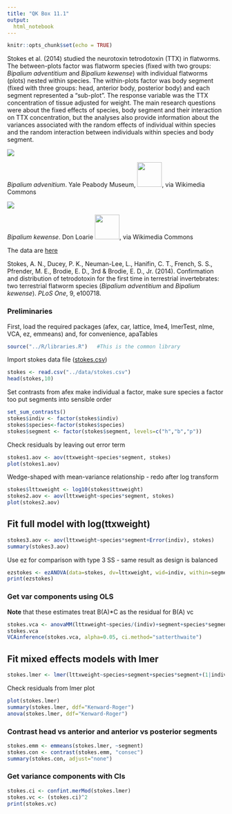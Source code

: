 ```yaml
---
title: "QK Box 11.1"
output:
  html_notebook
---
```


```r
knitr::opts_chunk$set(echo = TRUE)
```

Stokes et al. (2014) studied the neurotoxin tetrodotoxin (TTX) in flatworms. The between-plots factor was flatworm species (fixed with two groups: *Bipalium adventitium* and *Bipalium kewense*) with individual flatworms (plots) nested within species. The within-plots factor was body segment (fixed with three groups: head, anterior body, posterior body) and each segment represented a "sub-plot". The response variable was the TTX concentration of tissue adjusted for weight. The main research questions were about the fixed effects of species, body segment and their interaction on TTX concentration, but the analyses also provide information about the variances associated with the random effects of individual within species and the random interaction between individuals within species and body segment.

[![](../media/Bipalium_adventitium_(YPM_IZ_046916)_01.jpeg)](https://commons.wikimedia.org/wiki/File:Bipalium_adventitium_(YPM_IZ_046916)_01.jpeg)

*Bipalium advenitium*. Yale Peabody Museum, ![](../media/cc-zero.png){width="57"}, via Wikimedia Commons

[![](../media/Bipalium_kewense_Kauai.jpg)](https://commons.wikimedia.org/wiki/File:Bipalium_kewense_Kauai.jpg)

*Bipalium kewense*. Don Loarie [![](../media/by.png){width="57"}](https://creativecommons.org/licenses/by/4.0), via Wikimedia Commons

The data are [here](https://doi.org/10.1371/journal.pone.0100718)

Stokes, A. N., Ducey, P. K., Neuman-Lee, L., Hanifin, C. T., French, S. S., Pfrender, M. E., Brodie, E. D., 3rd & Brodie, E. D., Jr. (2014). Confirmation and distribution of tetrodotoxin for the first time in terrestrial invertebrates: two terrestrial flatworm species (*Bipalium adventitium* and *Bipalium kewense*). *PLoS One*, 9, e100718.

### Preliminaries

First, load the required packages (afex, car, lattice, lme4, lmerTest, nlme, VCA, ez, emmeans) and, for convenience, apaTables

```r
source("../R/libraries.R")   #This is the common library
```

Import stokes data file ([stokes.csv](../data/stokes.csv))

```r
stokes <- read.csv("../data/stokes.csv")
head(stokes,10)
```

Set contrasts from afex make individual a factor, make sure species a factor too put segments into sensible order

```r
set_sum_contrasts()
stokes$indiv <- factor(stokes$indiv)
stokes$species<-factor(stokes$species)
stokes$segment <- factor(stokes$segment, levels=c("h","b","p"))
```

Check residuals by leaving out error term

```r
stokes1.aov <- aov(ttxweight~species*segment, stokes)
plot(stokes1.aov)
```

Wedge-shaped with mean-variance relationship - redo after log transform

```r
stokes$lttxweight <- log10(stokes$ttxweight)
stokes2.aov <- aov(lttxweight~species*segment, stokes)
plot(stokes2.aov)
```

## Fit full model with log(ttxweight)

```r
stokes3.aov <- aov(lttxweight~species*segment+Error(indiv), stokes)
summary(stokes3.aov)
```

Use ez for comparison with type 3 SS - same result as design is balanced

```r
ezstokes <- ezANOVA(data=stokes, dv=lttxweight, wid=indiv, within=segment, between=species, type=3)
print(ezstokes)
```

### Get var components using OLS

**Note** that these estimates treat B(A)\*C as the residual for B(A) vc

```r
stokes.vca <- anovaMM(lttxweight~species/(indiv)+segment+species*segment, NegVC=TRUE, stokes)
stokes.vca
VCAinference(stokes.vca, alpha=0.05, ci.method="satterthwaite")
```

## Fit mixed effects models with lmer

```r
stokes.lmer <- lmer(lttxweight~species+segment+species*segment+(1|indiv), REML=TRUE, stokes)
```

Check residuals from lmer plot

```r
plot(stokes.lmer)
summary(stokes.lmer, ddf="Kenward-Roger")
anova(stokes.lmer, ddf="Kenward-Roger")
```

### Contrast head vs anterior and anterior vs posterior segments

```r
stokes.emm <- emmeans(stokes.lmer, ~segment)
stokes.con <- contrast(stokes.emm, "consec")
summary(stokes.con, adjust="none")
```

### Get variance components with CIs

```r
stokes.ci <- confint.merMod(stokes.lmer)
stokes.vc <- (stokes.ci)^2
print(stokes.vc)
```
